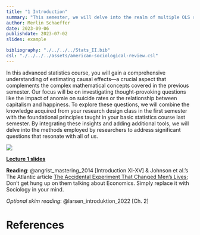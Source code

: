 ```yaml
---
title: "1 Introduction"
summary: "This semester, we will delve into the realm of multiple OLS regression and its application in estimating causal effects."
author: Merlin Schaeffer
date: 2023-09-06
publishdate: 2023-07-02
slides: example

bibliography: "./../../../Stats_II.bib"
csl: "./../../../assets/american-sociological-review.csl"
---
```


In this advanced statistics course, you will gain a comprehensive understanding of estimating causal effects—a crucial aspect that complements the complex mathematical concepts covered in the previous semester. Our focus will be on investigating thought-provoking questions like the impact of anomie on suicide rates or the relationship between capitalism and happiness. To explore these questions, we will combine the knowledge acquired from your research design class in the first semester with the foundational principles taught in your basic statistics course last semester. By integrating these insights and adding additional tools, we will delve into the methods employed by researchers to address significant questions that resonate with all of us.

![](https://www.emirates247.com/polopoly_fs/1.454782.1452311744!/image/image.jpg)

[**Lecture 1 slides**](/Lectures/1-Intro/1-Introduction.html)

**Reading**: @angrist_mastering_2014[Introduction XI-XV] & Johnson et al.'s The Atlantic article [The Accidental Experiment That Changed Men’s Lives](https://www.theatlantic.com/science/archive/2019/12/vietnam-draft-lotteries-were-scientific-experiment/602842/); Don't get hung up on them talking about Economics. Simply replace it with Sociology in your mind.

*Optional skim reading*: @larsen_introduktion_2022[Ch. 2]

# References
